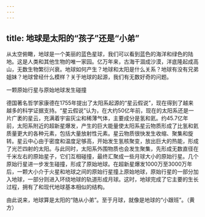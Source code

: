 ```yaml
---
---
---
```

title: 地球是太阳的“孩子”还是“小弟”
---




从太空俯瞰，地球是一个美丽的蓝色星球，我们可以看到蓝色的海洋和绿色的陆地。这是人类和其他生物的唯一家园。亿万年来，古海干涸成沙漠，洋底隆起成高山，无数生物繁衍兴衰。地球如何产生？地球和太阳是什么关系？地球有没有兄弟姐妹？地球曾经什么模样？关于地球的起源，我们有无数好奇的问题。

一颗原始行星与原始地球发生碰撞



德国著名哲学家康德在1755年提出了太阳系起源的“星云假说”，现在得到了越来越多的科学证据支持。“星云假说”认为，在大约50亿年前，现在的太阳系还是一片广袤的星云，充满着宇宙灰尘和稀薄气体，主要成分是氢和氦。约45.7亿年前，太阳系附近的超新星爆发，产生的巨大能量使太阳系星云物质形成了比氢和氦质量更大的各种元素，包括大量放射性元素。星云物质很快发生收缩、聚集和旋转。星云中心由于密度和温度足够高，开始发生氢核聚变，放出巨大的热能，形成了光芒四射的太阳。与此同时，太阳系外围物质也会发生聚集，先形成无数直径在千米左右的原始星子，它们互相碰撞，最终汇聚成一些月球大小的原始行星。几个原始行星进一步发生碰撞，形成了原始地球。在超新星爆发1000万至3000万年后，一颗大小介于火星和地球之间的原始行星撞上原始地球，原始行星的一部分加入地球，一部分则进入环绕地球的轨道形成月球。这时，地球完成了它主要的生长过程，拥有了和现代地球基本相似的结构。

由此说来，地球算是太阳的“随从小弟”。至于月球，就像是地球的“小跟班”。（黄方）